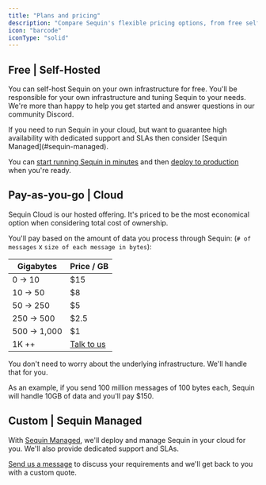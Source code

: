 ```yaml
---
title: "Plans and pricing"
description: "Compare Sequin's flexible pricing options, from free self-hosted to cloud pay-as-you-go and managed enterprise."
icon: "barcode"
iconType: "solid"
---
```


## Free | Self-Hosted

You can self-host Sequin on your own infrastructure for free. You'll be responsible for your own infrastructure and tuning Sequin to your needs. We're more than happy to help you get started and answer questions in our community Discord.

<Tip>
If you need to run Sequin in your cloud, but want to guarantee high availability with dedicated support and SLAs then consider [Sequin Managed](#sequin-managed).
</Tip>

You can [start running Sequin in minutes](/running-sequin) and then [deploy to production](/how-to/deploy-to-production) when you're ready.

## Pay-as-you-go | Cloud

Sequin Cloud is our hosted offering. It's priced to be the most economical option when considering total cost of ownership.

You'll pay based on the amount of data you process through Sequin: (`# of messages` x `size of each message in bytes`):

| Gigabytes    | Price / GB |
|--------------|------------|
| 0 → 10      | $15        |
| 10 → 50     | $8         |
| 50 → 250    | $5         |
| 250 → 500   | $2.5       |
| 500 → 1,000 | $1         |
| 1K ++        | [Talk to us](mailto:founders@sequinstream.com) |

You don't need to worry about the underlying infrastructure. We'll handle that for you.

As an example, if you send 100 million messages of 100 bytes each, Sequin will handle 10GB of data and you'll pay $150.

## Custom | Sequin Managed

With [Sequin Managed](/sequin-managed/overview), we'll deploy and manage Sequin in your cloud for you. We'll also provide dedicated support and SLAs.

[Send us a message](mailto:founders@sequinstream.com) to discuss your requirements and we'll get back to you with a custom quote.
